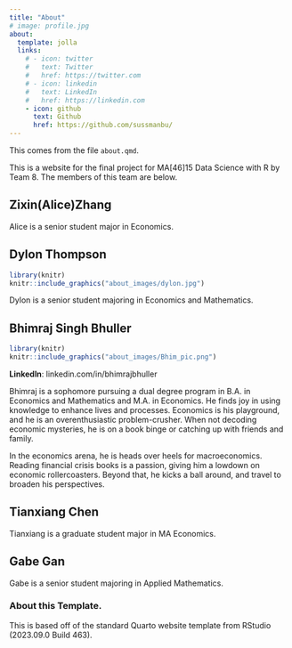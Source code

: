```yaml
---
title: "About"
# image: profile.jpg
about:
  template: jolla
  links:
    # - icon: twitter
    #   text: Twitter
    #   href: https://twitter.com
    # - icon: linkedin
    #   text: LinkedIn
    #   href: https://linkedin.com
    - icon: github
      text: Github
      href: https://github.com/sussmanbu/
---
```


This comes from the file `about.qmd`.

This is a website for the final project for MA\[46\]15 Data Science with R by Team 8. The members of this team are below.

## Zixin(Alice)Zhang

Alice is a senior student major in Economics.

## Dylon Thompson

```r
library(knitr)
knitr::include_graphics("about_images/dylon.jpg")
```
Dylon is a senior student majoring in Economics and Mathematics.

## Bhimraj Singh Bhuller

```r
library(knitr)
knitr::include_graphics("about_images/Bhim_pic.png")
```

**LinkedIn**: linkedin.com/in/bhimrajbhuller

Bhimraj is a sophomore pursuing a dual degree program in B.A. in Economics and Mathematics and M.A. in Economics. He finds joy in using knowledge to enhance lives and processes. Economics is his playground, and he is an overenthusiastic problem-crusher. When not decoding economic mysteries, he is on a book binge or catching up with friends and family.

In the economics arena, he is heads over heels for macroeconomics. Reading financial crisis books is a passion, giving him a lowdown on economic rollercoasters. Beyond that, he kicks a ball around, and travel to broaden his perspectives.

## Tianxiang Chen

Tianxiang is a graduate student major in MA Economics.

## Gabe Gan

Gabe is a senior student majoring in Applied Mathematics.

<!-- Please leave in the information below -->

### About this Template.

This is based off of the standard Quarto website template from RStudio (2023.09.0 Build 463).
